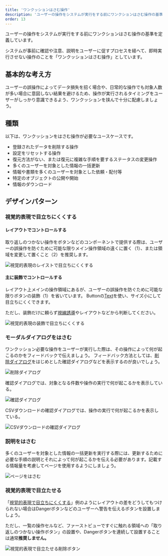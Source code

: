 ```yaml
---
title: 'ワンクッションはさむ操作'
description: 'ユーザーの操作をシステムが実行をする前にワンクションはさむ操作の基準を定義しています。'
order: 13
---
```

ユーザーの操作をシステムが実行をする前にワンクションはさむ操作の基準を定義しています。

システムが事前に確認や注意、説明をユーザーに促すプロセスを経へて、即時実行させない操作のことを「ワンクッションはさむ操作」としています。

## 基本的な考え方

ユーザーの誤操作によってデータ損失を招く場合や、日常的な操作でも対象人数が多い場合に意図しない結果を避けるため、操作が実行されるタイミングをユーザーがしっかり意識できるよう、ワンクッションを挟んで十分に配慮しましょう。

## 種類

以下は、ワンクッションをはさむ操作が必要なユースケースです。

- 登録されたデータを削除する操作
- 設定をリセットする操作
- 復元方法がない、または復元に複雑な手順を要するステータスの変更操作
- 多くのユーザーを対象とした情報の一括更新
- 情報や書類を多くのユーザーを対象とした依頼・配付等
- 特定のオブジェクトの公開や開始
- 情報のダウンロード


## デザインパターン

### 視覚的表現で目立ちにくくする

#### レイアウトでコントロールする

取り返しのつかない操作をボタンなどのコンポーネントで提供する際は、ユーザーの誤操作を防ぐために可能な限りメイン操作領域の遠くに置く（1）、または領域を変更して置くこと（2）を推奨します。

![視覚的表現のレイストで目立ちにくくする](./images/one-cushion-operation/button-layout.png)

#### 主に装飾でコントロールする

レイアウト上メインの操作領域にあるが、ユーザーの誤操作を防ぐために可能な限りボタンの装飾（1）を省いています。
Buttonの[Text](/products/components/button/#h3-4)を使い、サイズ小にして目立ちにくくできます。

ただし、装飾だけに頼らず[視線誘導](products/design-patterns/visual-guidance)やレイアウトなどから判断してください。


![視覚的表現の装飾で目立ちにくくする](./images/one-cushion-operation/button-decoration.png)

### モーダルダイアログをはさむ

ワンクッション必要な操作をユーザーが実行した際は、その操作によって何が起こるのかをフィードバックで伝えましょう。 フィードバック方法としては、[削除ダイアログ](/products/design-patterns/delete-dialog/)をはじめとした確認ダイアログなどを表示するのが良いでしょう。

![削除ダイアログ](./images/one-cushion-operation/delete-dialog.png)

確認ダイアログでは、対象となる件数や操作の実行で何が起こるかを表示している。

![確認ダイアログ](./images/one-cushion-operation/confirmation-dialog.png)

CSVダウンロードの確認ダイアログでは、操作の実行で何が起こるかを表示している。

![CSVダウンロードの確認ダイアログ](./images/one-cushion-operation/dwonload-dialog.png)





### 説明をはさむ

多くのユーザーを対象とした情報の一括更新を実行する際には、更新するために必要な手順の説明とそれによって何が起こるかを伝える必要があります。記載する情報量を考慮してページを使用するようにしましょう。

![ページをはさむ](./images/one-cushion-operation/bulk_update.png)


### 視覚的表現で目立たせる

「[視覚的表現で目立ちにくくする](#h3-0)」例のようにレイアウトの差をどうしてもつけられない場合はDangerボタンなどのユーザーへ警告を伝えるボタンを設置しましょう。

ただし、一覧の操作セルなど、ファーストビューですぐに触れる領域への「取り返しのつかない操作ボタン」の設置や、Dangerボタンを連続して設置することは通常**推奨しません。**

![視覚的表現で目立たせる削除ボタン](./images/one-cushion-operation/danger-buttons-in-smarthr-table.png)
